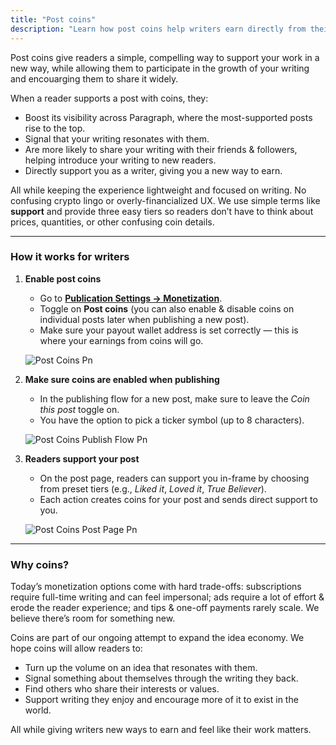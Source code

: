 ```yaml
---
title: "Post coins"
description: "Learn how post coins help writers earn directly from their writing on Paragraph."
---
```


Post coins give readers a simple, compelling way to support your work in a new way, while allowing them to participate in the growth of your writing and encouarging them to share it widely.

When a reader supports a post with coins, they:

- Boost its visibility across Paragraph, where the most-supported posts rise to the top.
- Signal that your writing resonates with them.
- Are more likely to share your writing with their friends & followers, helping introduce your writing to new readers.
- Directly support you as a writer, giving you a new way to earn.

All while keeping the experience lightweight and focused on writing. No confusing crypto lingo or overly-financialized UX. We use simple terms like **support** and provide three easy tiers so readers don’t have to think about prices, quantities, or other confusing coin details.

---

### **How it works for writers**

1. **Enable post coins**
   - Go to [**Publication Settings → Monetization**](https://paragraph.com/settings/publication/monetization).
   - Toggle on **Post coins** (you can also enable & disable coins on individual posts later when publishing a new post).
   - Make sure your payout wallet address is set correctly — this is where your earnings from coins will go.

   ![Post Coins Pn](/images/post-coins.png)
2. **Make sure coins are enabled when publishing**
   - In the publishing flow for a new post, make sure to leave the _Coin this post_ toggle on.
   - You have the option to pick a ticker symbol (up to 8 characters).

   ![Post Coins Publish Flow Pn](/images/post-coins-publish-flow.png)
3. **Readers support your post**
   - On the post page, readers can support you in-frame by choosing from preset tiers (e.g., _Liked it_, _Loved it_, _True Believer_).
   - Each action creates coins for your post and sends direct support to you.

   ![Post Coins Post Page Pn](/images/post-coins-post-page.png)

---

### **Why coins?**

Today’s monetization options come with hard trade-offs: subscriptions require full-time writing and can feel impersonal; ads require a lot of effort & erode the reader experience; and tips & one-off payments rarely scale. We believe there’s room for something new.

Coins are part of our ongoing attempt to expand the idea economy. We hope coins will allow readers to:

- Turn up the volume on an idea that resonates with them.
- Signal something about themselves through the writing they back.
- Find others who share their interests or values.
- Support writing they enjoy and encourage more of it to exist in the world.

All while giving writers new ways to earn and feel like their work matters.